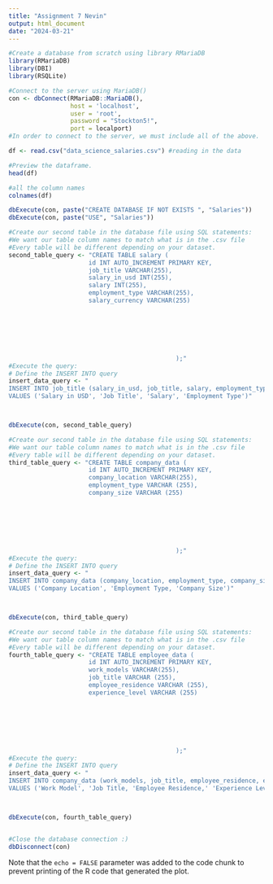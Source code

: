 ```yaml
---
title: "Assignment 7 Nevin"
output: html_document
date: "2024-03-21"
---
```




```r
#Create a database from scratch using library RMariaDB 
library(RMariaDB)
library(DBI)
library(RSQLite)
```

```r
#Connect to the server using MariaDB()
con <- dbConnect(RMariaDB::MariaDB(), 
                 host = 'localhost',
                 user = 'root',
                 password = "Stockton5!",
                 port = localport)
#In order to connect to the server, we must include all of the above.
```

```r
df <- read.csv("data_science_salaries.csv") #reading in the data
```

```r
#Preview the dataframe. 
head(df)
```


```r
#all the column names
colnames(df)

```
```r
dbExecute(con, paste("CREATE DATABASE IF NOT EXISTS ", "Salaries"))
dbExecute(con, paste("USE", "Salaries"))
```

```r
#Create our second table in the database file using SQL statements:
#We want our table column names to match what is in the .csv file
#Every table will be different depending on your dataset.
second_table_query <- "CREATE TABLE salary (
                      id INT AUTO_INCREMENT PRIMARY KEY,
                      job_title VARCHAR(255),
                      salary_in_usd INT(255),
                      salary INT(255),
                      employment_type VARCHAR(255),
                      salary_currency VARCHAR(255)
                   






                                              );"
#Execute the query:
# Define the INSERT INTO query
insert_data_query <- "
INSERT INTO job_title (salary_in_usd, job_title, salary, employment_type) 
VALUES ('Salary in USD', 'Job Title', 'Salary', 'Employment Type')"



dbExecute(con, second_table_query)
```
```r
#Create our second table in the database file using SQL statements:
#We want our table column names to match what is in the .csv file
#Every table will be different depending on your dataset.
third_table_query <- "CREATE TABLE company_data (
                      id INT AUTO_INCREMENT PRIMARY KEY,
                      company_location VARCHAR(255),
                      employment_type VARCHAR (255),
                      company_size VARCHAR (255)
                   






                                              );"
#Execute the query:
# Define the INSERT INTO query
insert_data_query <- "
INSERT INTO company_data (company_location, employment_type, company_size) 
VALUES ('Company Location', 'Employment Type, 'Company Size')"            



dbExecute(con, third_table_query)
```

```r
#Create our second table in the database file using SQL statements:
#We want our table column names to match what is in the .csv file
#Every table will be different depending on your dataset.
fourth_table_query <- "CREATE TABLE employee_data (
                      id INT AUTO_INCREMENT PRIMARY KEY,
                      work_models VARCHAR(255),
                      job_title VARCHAR (255),
                      employee_residence VARCHAR (255),
                      experience_level VARCHAR (255)
                   






                                              );"
#Execute the query:
# Define the INSERT INTO query
insert_data_query <- "
INSERT INTO company_data (work_models, job_title, employee_residence, experience_level) 
VALUES ('Work Model', 'Job Title, 'Employee Residence,' 'Experience Level')"            



dbExecute(con, fourth_table_query)
```


```r
```








```r
#Close the database connection :)
dbDisconnect(con)
```

Note that the `echo = FALSE` parameter was added to the code chunk to prevent printing of the R code that generated the plot.
